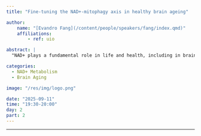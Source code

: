 ```yaml
---
title: "Fine-tuning the NAD+-mitophagy axis in healthy brain ageing"

author:
    name: "[Evandro Fang](/content/people/speakers/fang/index.qmd)"
    affiliations:
        - ref: uio

abstract: |
  "NAD+ plays a fundamental role in life and health, including in brain resilience. Preclinical and clinical studies show an age-dependent reduction of NAD+ which is exacerbated in multiple neurodegenerative diseases, including Alzheimer’s disease; conversely, NAD+ augmentation ameliorates memory loss in Alzheimer-like animal models, stimulating multiple on-going clinical trials for this disease. Mechanistically, NAD+ maintains brain resilience via multiple approaches, including stimulating mitochondrial autophagy (termed mitophagy). We hypothesize an NAD+-mitophagy axis in brain health maintenance."

categories:
  - NAD+ Metabolism
  - Brain Aging

image: "/res/img/logo.png"

date: "2025-09-11"
time: "19:30-20:00"
day: 2
part: 2
---
```


***

<!-- <object data="/res/quarto.pdf" type="application/pdf" width="100%" height="600">
</object>  -->